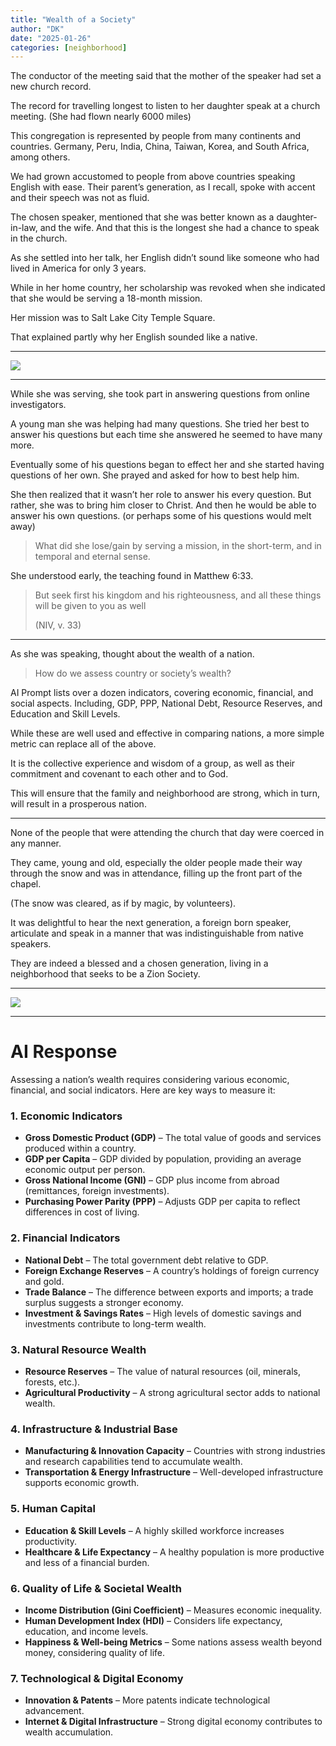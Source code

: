 ```yaml
---
title: "Wealth of a Society"
author: "DK"
date: "2025-01-26"
categories: [neighborhood]
---
```


The conductor of the meeting said that the mother of the speaker had set a new church record.

The record for travelling longest to listen to her daughter speak at a church meeting. (She had flown nearly 6000 miles)

This congregation is represented by people from many continents and countries. Germany, Peru, India, China, Taiwan, Korea, and South Africa, among others.

We had grown accustomed to people from above countries speaking English with ease. Their parent's generation, as I recall, spoke with accent and their speech was not as fluid.

The chosen speaker, mentioned that she was better known as a daughter-in-law, and the wife. And that this is the longest she had a chance to speak in the church.

As she settled into her talk, her English didn't sound like someone who had lived in America for only 3 years.

While in her home country, her scholarship was revoked when she indicated that she would be serving a 18-month mission.

Her mission was to Salt Lake City Temple Square.

That explained partly why her English sounded like a native.

---

![](images/DSC_8148-EDIT-EFFECTS.jpg)

------------------------------------------------------------------------

While she was serving, she took part in answering questions from online investigators.

A young man she was helping had many questions. She tried her best to answer his questions but each time she answered he seemed to have many more.

Eventually some of his questions began to effect her and she started having questions of her own. She prayed and asked for how to best help him.

She then realized that it wasn't her role to answer his every question. But rather, she was to bring him closer to Christ. And then he would be able to answer his own questions. (or perhaps some of his questions would melt away)

> What did she lose/gain by serving a mission, in the short-term, and in temporal and eternal sense.

She understood early, the teaching found in Matthew 6:33.

> But seek first his kingdom and his righteousness, and all these things will be given to you as well
>
> (NIV, v. 33)

------------------------------------------------------------------------

As she was speaking, thought about the wealth of a nation.

> How do we assess country or society's wealth?

AI Prompt lists over a dozen indicators, covering economic, financial, and social aspects. Including, GDP, PPP, National Debt, Resource Reserves, and Education and Skill Levels.

While these are well used and effective in comparing nations, a more simple metric can replace all of the above.

It is the collective experience and wisdom of a group, as well as their commitment and covenant to each other and to God.

This will ensure that the family and neighborhood are strong, which in turn, will result in a prosperous nation.

------------------------------------------------------------------------

None of the people that were attending the church that day were coerced in any manner.

They came, young and old, especially the older people made their way through the snow and was in attendance, filling up the front part of the chapel.

(The snow was cleared, as if by magic, by volunteers).

It was delightful to hear the next generation, a foreign born speaker, articulate and speak in a manner that was indistinguishable from native speakers.

They are indeed a blessed and a chosen generation, living in a neighborhood that seeks to be a Zion Society.

------------------------------------------------------------------------

![](images/20250114_165953 (1).jpg)

------------------------------------------------------------------------

# AI Response 

Assessing a nation's wealth requires considering various economic, financial, and social indicators. Here are key ways to measure it:

### **1. Economic Indicators**

-   **Gross Domestic Product (GDP)** – The total value of goods and services produced within a country.
-   **GDP per Capita** – GDP divided by population, providing an average economic output per person.
-   **Gross National Income (GNI)** – GDP plus income from abroad (remittances, foreign investments).
-   **Purchasing Power Parity (PPP)** – Adjusts GDP per capita to reflect differences in cost of living.

### **2. Financial Indicators**

-   **National Debt** – The total government debt relative to GDP.
-   **Foreign Exchange Reserves** – A country’s holdings of foreign currency and gold.
-   **Trade Balance** – The difference between exports and imports; a trade surplus suggests a stronger economy.
-   **Investment & Savings Rates** – High levels of domestic savings and investments contribute to long-term wealth.

### **3. Natural Resource Wealth**

-   **Resource Reserves** – The value of natural resources (oil, minerals, forests, etc.).
-   **Agricultural Productivity** – A strong agricultural sector adds to national wealth.

### **4. Infrastructure & Industrial Base**

-   **Manufacturing & Innovation Capacity** – Countries with strong industries and research capabilities tend to accumulate wealth.
-   **Transportation & Energy Infrastructure** – Well-developed infrastructure supports economic growth.

### **5. Human Capital**

-   **Education & Skill Levels** – A highly skilled workforce increases productivity.
-   **Healthcare & Life Expectancy** – A healthy population is more productive and less of a financial burden.

### **6. Quality of Life & Societal Wealth**

-   **Income Distribution (Gini Coefficient)** – Measures economic inequality.
-   **Human Development Index (HDI)** – Considers life expectancy, education, and income levels.
-   **Happiness & Well-being Metrics** – Some nations assess wealth beyond money, considering quality of life.

### **7. Technological & Digital Economy**

-   **Innovation & Patents** – More patents indicate technological advancement.
-   **Internet & Digital Infrastructure** – Strong digital economy contributes to wealth accumulation.
